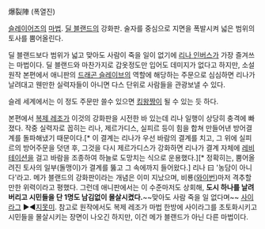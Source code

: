 爆裂陣 (폭열진)

[[슬레이어즈]]의 [[마법]]. [[딜 블랜드]]의 강화판. 술자를 중심으로 지면을 폭발시켜 넓은 범위의 토사를 뿜어올린다.

딜 블랜드보다 범위가 넓고 맞아도 사람이 죽을 일이 없기에 [[리나 인버스]]가 가장 즐겨쓰는 마법이다. 딜 블랜드와 마찬가지로 갑옷정도만 입어도 데미지가 없다고 하지만, 소설 원작 본편에서 애니판의 [[드래곤 슬레이브]]의 역할에 해당하는 주문으로 심심하면 리나가 날려대고 웬만한 실력자들이 아니면 다스 단위로 사람들을 관광보낼 수 있다.

슬레 세계에서는 이 정도 주문만 쓸수 있으면 [[킹왕짱]]이 될 수 있는 듯 하다.

본편에서 [[복제 레조]]가 이것의 강화판을 시전한 바 있는데 리나 일행이 상당히 충격에 빠졌다. 작중 실력자로 꼽히는 리나, 제르가디스, 실피르 등이 힘을 합쳐 만들어낸 방어결계를 돌파해냈기 때문이다.[* 이 결계는 리나가 우선 바람의 결계를 치고, 그 위에 실피르의 방어주문을 덧댄 후, 그것을 다시 제르가디스가 강화하면 리나가 결계 자체에 [[레비테이션]]을 걸고 바람을 조종하여 하늘로 도망치는 식으로 운용했다.][* 정확히는, 뿜어올려진 토사의 일부(돌맹이)가 결계를 뚫고 그 속에까지 들어왔다.] 리나 曰 '농담이 아니다'라고. 메가 블랜드의 강화판이라는 개념은 이미 지났으며, 비룡([[와이번]])마저 격추할만한 위력이라고 평했다.
그런데 애니판에서는 이 수준마저도 상회해, '''도시 하나를 날려버리고 시민들을 단 1명도 남김없이 몰살시켰다.'''~~맞아도 사람 죽을 일 없다며~~ [[사이라그]] ▶◀[[지못미]]. 참고로 원작에서도 복제 레조가 마법 한방에 사이라그를 초토화시키고 시민들을 몰살시키는 장면이 나오긴 하지만, 이건 메가 블랜드가 아닌 다른 마법이다.

